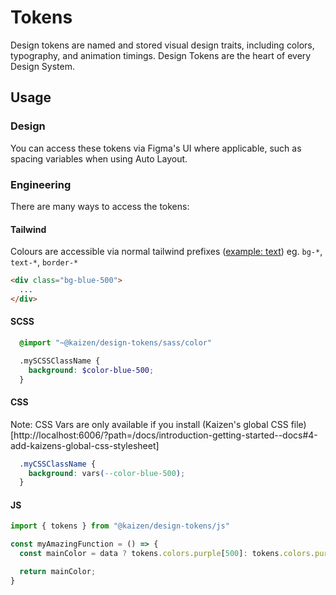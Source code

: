 
<Meta title="Tier 1/Tokens" />

# Tokens

Design tokens are named and stored visual design traits, including colors, typography, and animation timings. Design Tokens are the heart of every Design System.

## Usage

### Design

You can access these tokens via Figma's UI where applicable, such as spacing variables when using Auto Layout.

### Engineering

There are many ways to access the tokens:

#### Tailwind

Colours are accessible via normal tailwind prefixes ([example: text](https://tailwindcss.com/docs/text-color)) eg. `bg-*`, `text-*`, `border-*`

```html
<div class="bg-blue-500">
  ...
</div>
```

#### SCSS
```scss
  @import "~@kaizen/design-tokens/sass/color"

  .mySCSSClassName {
    background: $color-blue-500;
  }
```

#### CSS

Note: CSS Vars are only available if you install (Kaizen's global CSS file)[http://localhost:6006/?path=/docs/introduction-getting-started--docs#4-add-kaizens-global-css-stylesheet]

```css
  .myCSSClassName {
    background: vars(--color-blue-500);
  }
```

#### JS

```javascript
import { tokens } from "@kaizen/design-tokens/js"

const myAmazingFunction = () => {
  const mainColor = data ? tokens.colors.purple[500]: tokens.colors.purple[300];

  return mainColor;
}
```
